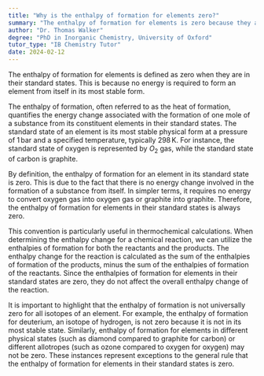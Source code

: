 ```yaml
---
title: "Why is the enthalpy of formation for elements zero?"
summary: "The enthalpy of formation for elements is zero because they are in their standard states, requiring no energy to form."
author: "Dr. Thomas Walker"
degree: "PhD in Inorganic Chemistry, University of Oxford"
tutor_type: "IB Chemistry Tutor"
date: 2024-02-12
---
```


The enthalpy of formation for elements is defined as zero when they are in their standard states. This is because no energy is required to form an element from itself in its most stable form.

The enthalpy of formation, often referred to as the heat of formation, quantifies the energy change associated with the formation of one mole of a substance from its constituent elements in their standard states. The standard state of an element is its most stable physical form at a pressure of $1 \, \text{bar}$ and a specified temperature, typically $298 \, \text{K}$. For instance, the standard state of oxygen is represented by $O_2$ gas, while the standard state of carbon is graphite.

By definition, the enthalpy of formation for an element in its standard state is zero. This is due to the fact that there is no energy change involved in the formation of a substance from itself. In simpler terms, it requires no energy to convert oxygen gas into oxygen gas or graphite into graphite. Therefore, the enthalpy of formation for elements in their standard states is always zero.

This convention is particularly useful in thermochemical calculations. When determining the enthalpy change for a chemical reaction, we can utilize the enthalpies of formation for both the reactants and the products. The enthalpy change for the reaction is calculated as the sum of the enthalpies of formation of the products, minus the sum of the enthalpies of formation of the reactants. Since the enthalpies of formation for elements in their standard states are zero, they do not affect the overall enthalpy change of the reaction.

It is important to highlight that the enthalpy of formation is not universally zero for all isotopes of an element. For example, the enthalpy of formation for deuterium, an isotope of hydrogen, is not zero because it is not in its most stable state. Similarly, enthalpy of formation for elements in different physical states (such as diamond compared to graphite for carbon) or different allotropes (such as ozone compared to oxygen for oxygen) may not be zero. These instances represent exceptions to the general rule that the enthalpy of formation for elements in their standard states is zero.
    